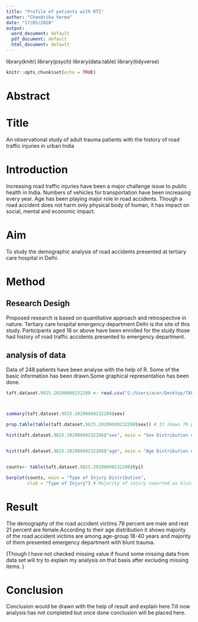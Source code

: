 ---
title: "Profile of patients with RTI"
author: "Chandrika Verma"
date: "17/05/2020"
output:
  word_document: default
  pdf_document: default
  html_document: default
---
library(knitr)
library(psych)
library(data.table)
library(tidyverse)

```{r setup, include=FALSE}
knitr::opts_chunk$set(echo = TRUE)
```

# Abstract

# Title
An observational study of adult trauma patients with the history of road traffic injuries in urban India

# Introduction 
Increasing road traffic injuries have been a major challenge issue to public health in India. Numbers of vehicles for transportation have been increasing every year. Age has been playing major role in road accidents. Though a road accident does not harm only physical body of human, it has impact on social, mental and economic impact. 

# Aim
To study the demographic analysis of road accidents presented at tertiary care hospital in Delhi.

# Method

## Research Desigh
 Proposed research is based on quantitative approach and retrospective in nature.
Tertiary care hospital emergency department Delhi is the site of this study. Participants aged 18 or above have been enrolled for the study those had history of road traffic accidents presented to emergency department.


## analysis of data
Data of 248 patients have been analyse with the help of R. Some of the basic information has been drawn.Some graphical representation has been done.

```{r}

taft.dataset.9825.20200608232208 <- read.csv("C:/Users/acer/Desktop/TAFT Analysis/taft-dataset-9825-20200608232208.csv")



summary(taft.dataset.9825.20200608232208$sex) 

prop.table(table(taft.dataset.9825.20200608232208$sex)) # It shows 79 percent are male and 21 percent female patients out of 248 patients.

hist(taft.dataset.9825.20200608232208$"sex", main = "Sex Distribution of Patients", xlab = "Sex", border = "blue", col="green", las=2, breaks =6)


hist(taft.dataset.9825.20200608232208$"age", main = "Age Distribution of Patients", xlab = "Age group", border = "blue",col="green", xlim=c(18,100), las=1, breaks =5)


counts<- table(taft.dataset.9825.20200608232208$tyi)

barplot(counts, main = "Type of Injury Distribution",
        xlab = "Type of Injury") # Majority of injury reported as blunt and a very less proportion reported penetrating.


```

# Result
The demography of the road accident victims 79 percent are male and rest 21 percent are female.According to their age distribution it shows majority of the road accident victims are among age-group 18-40 years and majority of them  presented emergency department with blunt trauma. 

(Though I have not checked missing value if found some missing data from data set will try to explain my analysis on that basis after excluding missing items.  )

# Conclusion 
Conclusion would be drawn with the help of result and explain here.Till now analysis has not completed but once done conclusion will be placed here.
